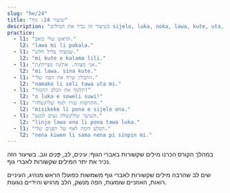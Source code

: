 ```yaml
---
slug: "he/24"
title: "שיעור 24: גוף"
description: "בשיעור זה נכיר את המילים sijelo, luka, noka, lawa, kute, uta, nena, palisa, linja!"
practice:
  - l1: "הראש שלי כואב."
    l2: "lawa mi li pakala."
  - l1: "שמעתי צליל חלש."
    l2: "mi kute e kalama lili."
  - l1: "אני מצווה. את/ה מציית/ת."
    l2: "mi lawa. sina kute."
  - l1: "התבלין שרף את הפה שלי."
    l2: "namako li seli tawa uta mi."
  - l1: "תלטף את הכלב החמוד!"
    l2: "o luka e soweli suwi!"
  - l1: "התרופות עזרו לגוף שלו/שלה."
    l2: "misikeke li pona e sijelo ona."
  - l1: "השיער שלו/שלה נעים למגע."
    l2: "linja lawa ona li pona tawa luka."
  - l1: "הסלע דומה לאף של הפָּנִים שלי."
    l2: "nena kiwen li sama nena pi sinpin mi."
---
```




במהלך הקורס הכרנו מילים שקשורות באברי הגוף: *עינים*, *לב*, *פָּנִים* ו*גב*. בשיעור הזה נכיר את יתר המילים שקשורות לאברי גוף. 

<List>
  <Word sl="lawa" m="ראש, להוביל, להנהיג" />
  <Word sl="kute" m="אוזן, לשמוע" />
  <Word sl="nena" m="בליטה, כמו:   הר, אף או חזה" />
  <Word sl="uta" m="פה, שפתיים, לנשוך, לנשק" />
  <Word sl="sijelo" m="גוף" />
  <Word sl="luka" m="יד, לגעת" />
  <Word sl="noka" m="רגל, כף רגל" />
  <Word sl="palisa" m="חפץ ארוך וקשה, כמו ענף או קורה" />
  <Word sl="linja" m="חפץ ארוך וגמיש, כמו מיתר או חבל" />
</List>

שים לב שהרבה מילים שקשורות לאברי גוף משמשות כפועל! הראש מנהיג, העיניים רואות, האוזניים שומעות, הפה מנשק, הלב מרגיש והידיים נוגעות. 

<List>
  <Sentence sl="mi wile suli e linja lawa mi." m="אני רוצה להאריך את השיער שלי." />
  <Sentence sl="jan lawa mi li kute e toki ike mi." m="המנהל/ת שלי שמע/ה את הדברים המכוערים שאמרתי." />
  <Sentence sl="ilo lukin li pana e sitelen ante." m="המראה מציגה תמונה הפוכה." />
  <Sentence sl="sijelo mi li wile e lape." m="הגוף שלי זקוק לשינה." />
  <Sentence sl="palisa luka mi li suli. palisa noka mi li lili." m="אצבעות הידיים שלי גדולות. אצבעות הרגליים שלי קטנות." />
</List>

<Practice exercises={frontmatter.practice} />

